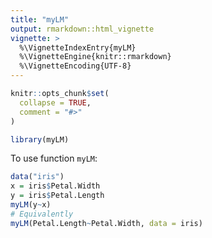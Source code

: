 ```yaml
---
title: "myLM"
output: rmarkdown::html_vignette
vignette: >
  %\VignetteIndexEntry{myLM}
  %\VignetteEngine{knitr::rmarkdown}
  %\VignetteEncoding{UTF-8}
---
```


```r
knitr::opts_chunk$set(
  collapse = TRUE,
  comment = "#>"
)
```

```r
library(myLM)
```

To use function `myLM`:

```r
data("iris")
x = iris$Petal.Width
y = iris$Petal.Length
myLM(y~x)
# Equivalently
myLM(Petal.Length~Petal.Width, data = iris)




```
